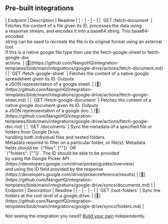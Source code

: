 
## Pre-built integrations

<AccordionGroup>


<Accordion title="Documents">
| Endpoint | Description | Readme |
| - | - | - |
| `GET /fetch-document` | Fetches the content of a file given its ID, processes the data using<br />a response stream, and encodes it into a base64 string. This base64-encoded<br />string can be used to recreate the file in its original format using an external tool.<br />If this is a native google file type then use the fetch-google-sheet or fetch-google-doc<br />actions. | [🔗](https://github.com/NangoHQ/integration-templates/blob/main/integrations/google-drive/actions/fetch-document.md) |
| `GET /fetch-google-sheet` | Fetches the content of a native google spreadsheet given its ID. Outputs<br />a JSON representation of a google sheet. | [🔗](https://github.com/NangoHQ/integration-templates/blob/main/integrations/google-drive/actions/fetch-google-sheet.md) |
| `GET /fetch-google-document` | Fetches the content of a native google document given its ID. Outputs <br />a JSON reprensentation of a google doc. | [🔗](https://github.com/NangoHQ/integration-templates/blob/main/integrations/google-drive/actions/fetch-google-doc.md) |
| `GET /documents` | Sync the metadata of a specified file or folders from Google Drive,<br />handling both individual files and nested folders.<br />Metadata required to filter on a particular folder, or file(s). Metadata<br />fields should be `{"files": ["<some-id>"]}` OR<br />`{"folders": ["<some-id>"]}`. The ID should be able to be provided<br />by using the Google Picker API<br />(https://developers.google.com/drive/picker/guides/overview)<br />and using the ID field provided by the response<br />(https://developers.google.com/drive/picker/reference/results) | [🔗](https://github.com/NangoHQ/integration-templates/blob/main/integrations/google-drive/syncs/documents.md) |
</Accordion>


<Accordion title="Folders">
| Endpoint | Description | Readme |
| - | - | - |
| `GET /root-folders` | Sync the folders at the root level of a google drive. | [🔗](https://github.com/NangoHQ/integration-templates/blob/main/integrations/google-drive/syncs/folders.md) |
</Accordion>

</AccordionGroup>

<Tip>Not seeing the integration you need? [Build your own](https://docs.nango.dev/guides/custom-integrations/overview) independently.</Tip>
